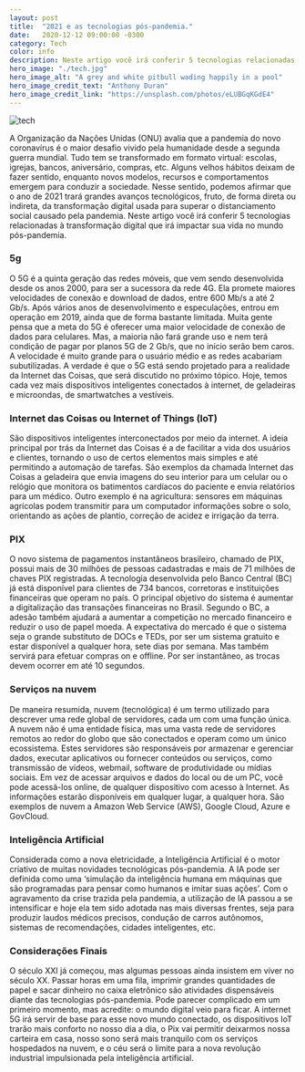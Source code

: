 ```yaml
---
layout: post
title:  "2021 e as tecnologias pós-pandemia."
date:   2020-12-12 09:00:00 -0300
category: Tech
color: info
description: Neste artigo você irá conferir 5 tecnologias relacionadas à transformação digital que irá impactar sua vida no mundo pós-pandemia.
hero_image: "./tech.jpg"
hero_image_alt: "A grey and white pitbull wading happily in a pool"
hero_image_credit_text: "Anthony Duran"
hero_image_credit_link: "https://unsplash.com/photos/eLUBGqKGdE4"
---
```


![tech](./tech.jpg)

A Organização da Nações Unidas (ONU) avalia que a pandemia do novo coronavírus é o maior desafio vivido pela humanidade desde a segunda guerra mundial. Tudo tem se transformado em formato virtual: escolas, igrejas, bancos, aniversário, compras, etc. Alguns velhos hábitos deixam de fazer sentido, enquanto novos modelos, recursos e comportamentos emergem para conduzir a sociedade. Nesse sentido, podemos afirmar que o ano de 2021 trará grandes avanços tecnológicos, fruto, de forma direta ou indireta, da transformação digital usada para superar o distanciamento social causado pela pandemia. Neste artigo você irá conferir 5 tecnologias relacionadas à transformação digital que irá impactar sua vida no mundo pós-pandemia.

### 5g
O 5G é a quinta geração das redes móveis, que vem sendo desenvolvida desde os anos 2000, para ser a sucessora da rede 4G. Ela promete maiores velocidades de conexão e download de dados, entre 600 Mb/s a até 2 Gb/s. Após vários anos de desenvolvimento e especulações, entrou em operação em 2019, ainda que de forma bastante limitada.
Muita gente pensa que a meta do 5G é oferecer uma maior velocidade de conexão de dados para celulares. Mas, a maioria não fará grande uso e nem terá condição de pagar por planos 5G de 2 Gb/s, que no início serão bem caros. A velocidade é muito grande para o usuário médio e as redes acabariam subutilizadas. A verdade é que o 5G está sendo projetado para a realidade da Internet das Coisas, que será discutido no próximo tópico. Hoje, temos cada vez mais dispositivos inteligentes conectados à internet, de geladeiras e microondas, de smartwatches a vestíveis. 

### Internet das Coisas ou Internet of Things (IoT)
São dispositivos inteligentes interconectados por meio da internet. A ideia principal por trás da Internet das Coisas é a de facilitar a vida dos usuários e clientes, tornando o uso de certos elementos mais simples e até permitindo a automação de tarefas. São exemplos da chamada Internet das Coisas a geladeira que envia imagens do seu interior para um celular ou o relógio que monitora os batimentos cardíacos do paciente e envia relatórios para um médico. Outro exemplo é na agricultura: sensores em máquinas agrícolas podem transmitir para um computador informações sobre o solo, orientando as ações de plantio, correção de acidez e irrigação da terra.

### PIX
O novo sistema de pagamentos instantâneos brasileiro, chamado de PIX, possui mais de 30 milhões de pessoas cadastradas e mais de 71 milhões de chaves PIX registradas. A tecnologia desenvolvida pelo Banco Central (BC) já está disponível para clientes de 734 bancos, corretoras e instituições financeiras que operam no país.
O principal objetivo do sistema é aumentar a digitalização das transações financeiras no Brasil. Segundo o BC, a adesão também ajudará a aumentar a competição no mercado financeiro e reduzir o uso de papel moeda. A expectativa do mercado é que o sistema seja o grande substituto de DOCs e TEDs, por ser um sistema gratuito e estar disponível a qualquer hora, sete dias por semana. Mas também servirá para efetuar compras on e offline. Por ser instantâneo, as trocas devem ocorrer em até 10 segundos.  

### Serviços na nuvem
De maneira resumida, nuvem (tecnológica) é um termo utilizado para descrever uma rede global de servidores, cada um com uma função única. A nuvem não é uma entidade física, mas uma vasta rede de servidores remotos ao redor do globo que são conectados e operam como um único ecossistema. Estes servidores são responsáveis por armazenar e gerenciar dados, executar aplicativos ou fornecer conteúdos ou serviços, como transmissão de vídeos, webmail, software de produtividade ou mídias sociais. Em vez de acessar arquivos e dados do local ou de um PC, você pode acessá-los online, de qualquer dispositivo com acesso à Internet. As informações estarão disponíveis em qualquer lugar, a qualquer hora. São exemplos de nuvem a Amazon Web Service (AWS), Google Cloud, Azure e GovCloud.

### Inteligência Artificial
Considerada como a nova eletricidade, a Inteligência Artificial é o motor criativo de muitas novidades tecnológicas pós-pandemia. A IA pode ser definida como uma ‘simulação da inteligência humana em máquinas que são programadas para pensar como humanos e imitar suas ações’. Com o agravamento da crise trazida pela pandemia, a utilização de IA passou a se intensificar e hoje ela tem sido adotada nas mais diversas frentes, seja para produzir laudos médicos precisos, condução de carros autônomos, sistemas de recomendações, cidades inteligentes, etc.

### Considerações Finais
O século XXI já começou, mas algumas pessoas ainda insistem em viver no século XX. Passar horas em uma fila, imprimir grandes quantidades de papel e sacar dinheiro no caixa eletrônico são atividades dispensáveis diante das tecnologias pós-pandemia. Pode parecer complicado em um primeiro momento, mas acredite: o mundo digital veio para ficar. A internet 5G irá servir de base para esse novo mundo conectado, os dispositivos IoT trarão mais conforto no nosso dia a dia, o Pix vai permitir deixarmos nossa carteira em casa, nosso sono será mais tranquilo com os serviços hospedados na nuvem, e o céu será o limite para a nova revolução industrial impulsionada pela inteligência artificial.



